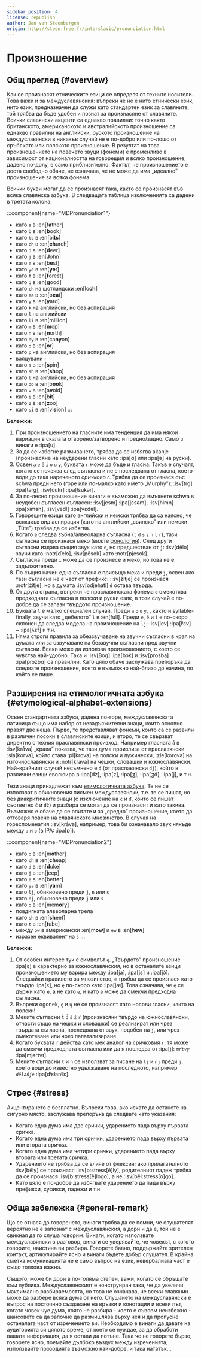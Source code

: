 ```yaml
---
sidebar_position: 4
license: republish
author: Jan van Steenbergen
origin: http://steen.free.fr/interslavic/pronunciation.html
---
```


# Произношение

## Общ преглед \{#overview}

Как се произнасят етническите езици се определя от техните носители. Това важи и за междуславянския: въпреки че не е нито етнически език, нито език, предназначен да служи като стандартен език за славяните, той трябва да бъде удобен и познат за произнасяне от славяните. Всички славянски акценти са еднакво правилни: точно както британското, американското и австралийското произношение са еднакво правилни на английски, руското произношение на междуславянски в никакъв случай не е по-добро или по-лошо от сръбското или полското произношение. В резултат на това произношението на повечето звуци (фонеми) е променливо в зависимост от националността на говорещия и всяко произношение, дадено по-долу, е само приблизително. Фактът, че произношението е доста свободно обаче, не означава, че не може да има „идеално” произношение за всяка фонема.

Всички букви могат да се произнасят така, както се произнасят във всяка славянска азбука. В следващата таблица изключенията са дадени в третата колона:

:::component{name="MDPronunciation1"}
- като `a` в :en[f**a**ther]
- като `b` в :en[**b**ook]
- като `ts` в :en[bi**ts**]
- като `ch` в :en[**ch**urch]
- като `d` в :en[**d**eer]
- като `j` в :en[**J**ohn]
- като `e` в :en[b**e**st]
- като `ye` в :en[**ye**t]
- като `f` в :en[**f**orest]
- като `g` в :en[**g**ood]
- като `ch` на шотландски :en[lo**ch**]
- като `ea` в :en[b**ea**t]
- като `y` в :en[**y**ard]
- като `k` на английски, но без аспирация
- като `l` на английски
- като `li` в :en[mil**li**on]
- като `m` в :en[**m**op]
- като `n` в :en[**n**orth]
- като `ny` в :en[ca**ny**on]
- като `o` в :en[**o**r]
- като `p` на английски, но без аспирация
- валцувани `r`
- като `s` в :en[**s**pin]
- като `sh` в :en[**sh**op]
- като `t` на английски, но без аспирация
- като `oo` в :en[b**oo**k]
- като `v` в :en[a**v**oid]
- като `i` в :en[b**i**t]
- като `z` в :en[**z**oo]
- като `si` в :en[vi**si**on]
:::

**Бележки:**

1. При произношението на гласните има тенденция да има някои вариации в скалата отворено/затворено и предно/задно. Само `u` винаги е :ipa[u].
2. За да се избегне размиването, трябва да се избягва akanje (произнасяне на неударени гласни като :ipa[ɑ] или :ipa[ə] на руски).
3. Освен `a` `e` `ě` `i` `o` `u` `y`,  буквата `r` може да бъде и гласна. Такъв е случаят, когато се появява след съгласна и не е последвана от гласна, което води до така нареченото _сричково r_. Трябва да се произнася със schwa преди него (горе или по-малко като името „Murphy”): :isv[trg] :ipa[tərg], :isv[cukr] :ipa[ʦukər].
4. За по-лесно произношение винаги е възможно да вмъкнете schwa в неудобен съгласен съгласен: :isv[jesm] :ipa[jɛsǝm], :isv[himn] :ipa[ximǝn], :isv[vedl] :ipa[vɛdǝl].
5. Говорещите езици като английски и немски трябва да са наясно, че всякакъв вид аспирация (като на английски „свинско” или немски „Tüte”) трябва да се избягва.
6. Когато `ě` следва зъбна/алвеоларна съгласна (`t` `d` `s` `z` `n` `l` `r`), тази съгласна се произнася меко (вижте [фонология][1]). След други съгласни издава същия звук като `e`, но предшестван от `j`: :isv[dělo] звучи като :notr[ďelo], :isv[pěsok]  като :notr[pjesok].
7. Съгласна преди `i` може да се произнесе и меко, но това не е задължително.
8. По същия начин една съгласна е присъщо мека и преди `j`, освен ако тази съгласна не е част от префикс: :isv[žitje] се произнася :notr[žiťje], но в думата :isv[odjehati] `d` остава твърда.
9. От друга страна, въпреки че праславянската фонема `e` омекотява предходната съгласна в полски и руски език, в този случай е по-добре да се запази твърдото произношение.
10. Буквата `l` е малко специален случай. Преди `a` `o` `u` `y`, , както и syllable-finally, звучи като „дебелото” `l` в :en[full]. Преди `e`, `ě`  и `i` е по-скоро склонен да следва модела на произношение на `lj`: :isv[lev] :ipa[lʲɛv]  \~ :ipa[ʎɛf] и т.н.
11. Няма строги правила за обеззвучаване на звучни съгласни в края на думата или за озвучаване на беззвучни съгласни пред звучни съгласни. Всеки може да използва произношението, с което се чувства най-удобно. Така и :isv[Bog] :ipa[bɔk]  и :isv[prosba] :ipa[prɔzbɑ]  са правилни. Като цяло обаче заслужава препоръка да следвате произношение, което е възможно най-близо до начина, по който се пише.

## Разширения на етимологичната азбука \{#etymological-alphabet-extensions}

Освен стандартната азбука, дадена по-горе, междуславянската латиница също има набор от незадължителни знаци, които основно правят две неща. Първо, те представляват фонеми, които са се развили в различни посоки в славянските езици, и второ, те се свързват директно с техния праславянски произход. Например гласната `å` в :isv[kråva] „крава” показва, че тази дума произлиза от праславянски :sla[korva], който става :pl[krova] на полски и лужически, :zle[korova] на източнославянски и :notr[krava] на чешки, словашки и южнославянски. Най-крайният случай несъмнено е `đ` (от праславянски `dj`), който в различни езици еволюира в :ipa[d͡z], :ipa[z], :ipa[ʒ], :ipa[ʒd], :ipa[j],  и т.н.

Тези знаци принадлежат към [етимологичната азбука][2]. Те не се използват в обикновения писмен междуславянски, т.е. те се пишат, но без диакритичните знаци (с изключение на `ć` и `đ`, които се пишат съответно `č` и `dž`) и разбира се могат да се произнасят и като такива. Възможно е обаче да се опитате и за „средно” произношение, което да отговаря повече на славянското мнозинство. В случая на гореспоменатия :isv[kråva], например, това би означавало звук някъде между `a` и `o` (в IPA: :ipa[ɒ]).

:::component{name="MDPronunciation2"}
- като `o` в :en[m**o**ther]
- като `ch` в :en[**ch**eap]
- като `d` в :en[**d**uke]
- като `j` в :en[**j**eep]
- като `e` в :en[bett**e**r]
- като `ya` в :en[**ya**m]
- като `lj`, обикновено преди `j`, `n`  или `s`
- като `nj`, обикновено преди `j` или `s`
- като `o` в :en[mem**o**ry]
- повдигната алвеоларна трела
- като `sh` в :en[**sh**eet]
- като `t` в :en[**t**ube]
- между `ow` в американски :en[m**ow**] и `ew` в :en[h**ew**]
- изразен еквивалент на `ś`
:::

**Бележки:**

1. От особен интерес тук е символът `ę`. „Твърдото” произношение :ipa[ɛ] е характерно за южнославянския, но в останалите езици произношението му варира между :ipa[ja], :ipa[jɛ]  и :ipa[jɔ̃]. Следвайки правилото за мнозинство, `e` трябва да се произнася като твърдо :ipa[ɛ], но `ę` по-скоро като :ipa[jæ]. Това означава, че `ę` се държи като `ě`, а не като `e`, и като `ě` може да смекчи предходна съгласна.
2. Въпреки ogonek, `ę` и `ų` не се произнасят като носови гласни, както на полски!
3. Меките съгласни `t́` `d́` `ś` `ź` `ŕ`  (произнасяни твърдо на южнославянски, отчасти също на чешки и словашки) се реализират или чрез твърдата съгласна, последвана от звук, подобен на `j`, или чрез омекотяване или чрез палатализиране.
4. Когато буквата `ŕ` действа като мек аналог на сричковия `r`, тя може да смекчи предходната съгласна или да я последва от :ipa[j]: _`mŕtvy`_ :ipa[mjǝrtvɪ].
5. Меките съгласни `ľ` и `ń` се използват за писане на `lj` и `nj` преди `j`, което води до известно удължаване на последното, например _`dělańje`_ :ipa[dʲɛɫanʲĭɛ].

## Стрес \{#stress}

Акцентирането е безплатно. Въпреки това, ако искате да останете на сигурно място, заслужава препоръка да следвате като указания:

- Когато една дума има две срички, ударението пада върху първата сричка.
- Когато една дума има три срички, ударението пада върху първата или втората сричка.
- Когато една дума има четири срички, ударението пада върху втората или третата сричка.
- Ударението не трябва да се влияе от флексия; ако прилагателното :isv[běly] се произнася :isv[b:stress[ě]ly], родителният падеж трябва да се произнася :isv[b:stress[ě]logo], а не :isv[běl:stress[o]go].
- Като цяло е по-добре да избягвате ударението да пада върху префикси, суфикси, падежи и т.н.

## Обща забележка \{#general-remark}

Що се отнася до говоренето, винаги трябва да се помни, че слушателят вероятно не е запознат с междуславянския, а дори и да е, той не е свикнал да го слуша говорим. Винаги, когато използвате междуславянски в разговор, винаги се уверявайте, че човекът, с когото говорите, наистина ви разбира. Говорете бавно, поддържайте зрителен контакт, артикулирайте ясно и винаги бъдете добър слушател. В крайна сметка комуникацията не е само въпрос на език, невербалната част е също толкова важна.

Същото, може би дори в по-голяма степен, важи, когато се обръщате към публика. Междуславянският е конструиран така, че да увеличи максимално разбираемостта, но това не означава, че всеки славянин може да разбере всяка дума от него. Слушането на междуславянски е въпрос на постоянно създаване на връзки и конотации и всеки път, когато човек чуе дума, която не разбира - което е съвсем неизбежно - шансовете са да започне да размишлява върху нея и да пропусне останалата част от изречението ви. Необходимо е винаги да давате на аудиторията си цялото време, от което се нуждае, за да обработи вашата информация, да я остави да потъне. Така че не говорете бързо, говорете ясно, поемайте дълбоко въздух между изреченията, използвайте прозодията възможно най-добре, и така нататък...

[1]: ./phonology.mdx#hard_and_soft

[2]: orthography.mdx#etymological_alphabet
